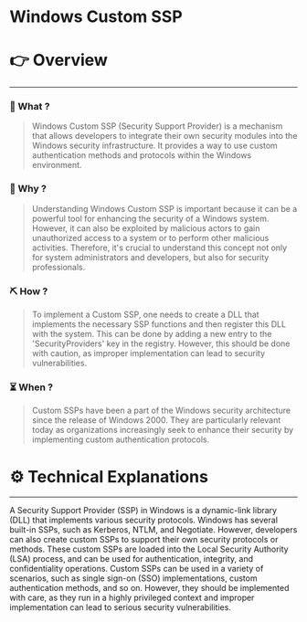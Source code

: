 # Windows Custom SSP


# 👉 Overview

---

### 👀 What ?

> Windows Custom SSP (Security Support Provider) is a mechanism that allows developers to integrate their own security modules into the Windows security infrastructure. It provides a way to use custom authentication methods and protocols within the Windows environment.
> 

### 🧐 Why ?

> Understanding Windows Custom SSP is important because it can be a powerful tool for enhancing the security of a Windows system. However, it can also be exploited by malicious actors to gain unauthorized access to a system or to perform other malicious activities. Therefore, it's crucial to understand this concept not only for system administrators and developers, but also for security professionals.
> 

### ⛏️ How ?

> To implement a Custom SSP, one needs to create a DLL that implements the necessary SSP functions and then register this DLL with the system. This can be done by adding a new entry to the 'SecurityProviders' key in the registry. However, this should be done with caution, as improper implementation can lead to security vulnerabilities.
> 

### ⏳ When ?

> Custom SSPs have been a part of the Windows security architecture since the release of Windows 2000. They are particularly relevant today as organizations increasingly seek to enhance their security by implementing custom authentication protocols.
> 

# ⚙️ Technical Explanations

---

A Security Support Provider (SSP) in Windows is a dynamic-link library (DLL) that implements various security protocols. Windows has several built-in SSPs, such as Kerberos, NTLM, and Negotiate. However, developers can also create custom SSPs to support their own security protocols or methods. These custom SSPs are loaded into the Local Security Authority (LSA) process, and can be used for authentication, integrity, and confidentiality operations. Custom SSPs can be used in a variety of scenarios, such as single sign-on (SSO) implementations, custom authentication methods, and so on. However, they should be implemented with care, as they run in a highly privileged context and improper implementation can lead to serious security vulnerabilities.
